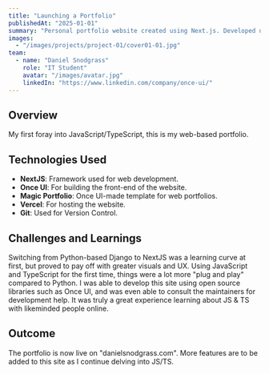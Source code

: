 ```yaml
---
title: "Launching a Portfolio"
publishedAt: "2025-01-01"
summary: "Personal portfolio website created using Next.js. Developed using Once UI, this is my favorite project yet."
images:
  - "/images/projects/project-01/cover01-01.jpg"
team:
  - name: "Daniel Snodgrass"
    role: "IT Student"
    avatar: "/images/avatar.jpg"
    linkedIn: "https://www.linkedin.com/company/once-ui/"
---
```


## Overview

My first foray into JavaScript/TypeScript, this is my web-based portfolio.

## Technologies Used

- **NextJS**: Framework used for web development.
- **Once UI**: For building the front-end of the website.
- **Magic Portfolio**: Once UI-made template for web portfolios.
- **Vercel**: For hosting the website.
- **Git**: Used for Version Control.

## Challenges and Learnings

Switching from Python-based Django to NextJS was a learning curve at first, but proved to pay off with greater visuals and UX. Using JavaScript and TypeScript for the first time, things were a lot more "plug and play" compared to Python. I was able to develop this site using open source libraries such as Once UI, and was even able to consult the maintainers for development help. It was truly a great experience learning about JS & TS with likeminded people online.

## Outcome

The portfolio is now live on "danielsnodgrass.com". More features are to be added to this site as I continue delving into JS/TS.
